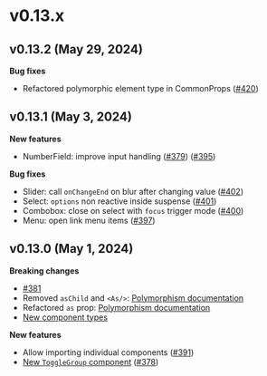 # v0.13.x

## v0.13.2 (May 29, 2024)

**Bug fixes**

- Refactored polymorphic element type in CommonProps ([#420](https://github.com/kobaltedev/kobalte/pull/420))

## v0.13.1 (May 3, 2024)

**New features**

- NumberField: improve input handling ([#379](https://github.com/kobaltedev/kobalte/pull/379)) ([#395](https://github.com/kobaltedev/kobalte/pull/395))

**Bug fixes**

- Slider: call `onChangeEnd` on blur after changing value ([#402](https://github.com/kobaltedev/kobalte/pull/402))
- Select: `options` non reactive inside suspense ([#401](https://github.com/kobaltedev/kobalte/pull/401))
- Combobox: close on select with `focus` trigger mode ([#400](https://github.com/kobaltedev/kobalte/pull/400))
- Menu: open link menu items ([#397](https://github.com/kobaltedev/kobalte/pull/397))

## v0.13.0 (May 1, 2024)

**Breaking changes**

- [#381](https://github.com/kobaltedev/kobalte/pull/381)
- Removed `asChild` and `<As/>`: [Polymorphism documentation](/docs/core/overview/polymorphism)
- Refactored `as` prop: [Polymorphism documentation](/docs/core/overview/polymorphism)
- [New component types](/docs/core/overview/polymorphism#types)

**New features**

- Allow importing individual components ([#391](https://github.com/kobaltedev/kobalte/pull/391))
- [New `ToggleGroup` component](/docs/core/components/toggle-group) ([#378](https://github.com/kobaltedev/kobalte/pull/378))
